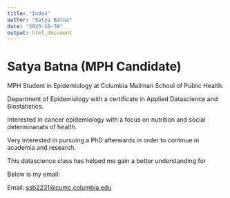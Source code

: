 ```yaml
---
title: "Index"
author: "Satya Batna"
date: "2025-10-30"
output: html_document
---
```


# Satya Batna (MPH Candidate)

MPH Student in Epidemiology at Columbia Mailman School of Public Health. 

Department of Epidemiology with a certificate in Applied Datascience and Biostatistics. 

Interested in cancer epidemiology with a focus on nutrition and social determinanats of health. 

Very interested in pursuing a PhD afterwards in order to continue in academia and research. 

This datascience class has helped me gain a better understanding for  

Below is my email: 

Email: <ssb2231@cumc.columbia.edu>

